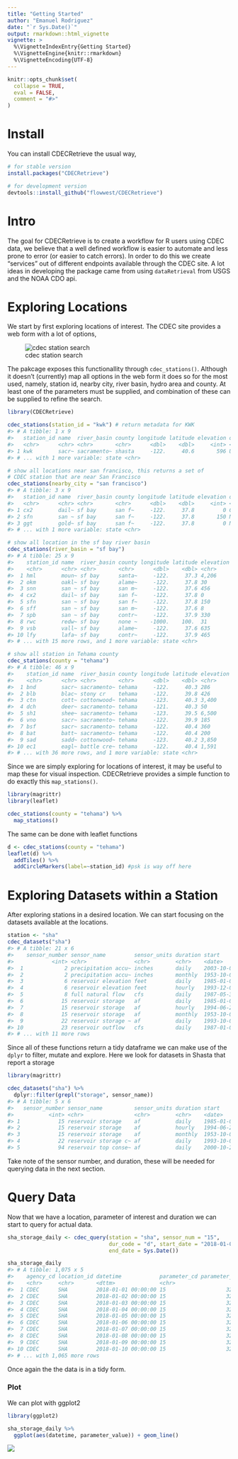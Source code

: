 ```yaml
---
title: "Getting Started"
author: "Emanuel Rodriguez"
date: "`r Sys.Date()`"
output: rmarkdown::html_vignette
vignette: >
  %\VignetteIndexEntry{Getting Started}
  %\VignetteEngine{knitr::rmarkdown}
  %\VignetteEncoding{UTF-8}
---
```


```r
knitr::opts_chunk$set(
  collapse = TRUE,
  eval = FALSE,
  comment = "#>"
)
```

# Install

You can install CDECRetrieve the usual way, 

```r
# for stable version
install.packages("CDECRetrieve")

# for development version
devtools::install_github("flowwest/CDECRetrieve")
```

# Intro

The goal for CDECRetrieve is to create a workflow for R users using CDEC data, we 
believe that a well defined workflow is easier to automate and less prone to error (or 
easier to catch errors). 
In order to do this we create "services" out of different endpoints available 
through the CDEC site. A lot ideas in developing the package came from using 
`dataRetrieval` from USGS and the NOAA CDO api.


# Exploring Locations 

We start by first exploring locations of interest. The CDEC site provides a web 
form with a lot of options,

![cdec station search](cdec-station-search.png)

The pakcage exposes this functionallity through `cdec_stations()`. Although 
it doesn't (currently) map all options in the web form it does so for the most
used, namely, station id, nearby city, river basin, hydro area and county.
At least one of the parameters must be supplied, and combination of these can 
be supplied to refine the search. 

```r
library(CDECRetrieve)

cdec_stations(station_id = "kwk") # return metadata for KWK
#> # A tibble: 1 x 9
#>   station_id name  river_basin county longitude latitude elevation operator
#>   <chr>      <chr> <chr>       <chr>      <dbl>    <dbl>     <int> <chr>   
#> 1 kwk        sacr~ sacramento~ shasta     -122.     40.6       596 US Geol~
#> # ... with 1 more variable: state <chr>

# show all locations near san francisco, this returns a set of 
# CDEC station that are near San Francisco
cdec_stations(nearby_city = "san francisco")
#> # A tibble: 3 x 9
#>   station_id name  river_basin county longitude latitude elevation operator
#>   <chr>      <chr> <chr>       <chr>      <dbl>    <dbl>     <int> <chr>   
#> 1 cx2        dail~ sf bay      san f~     -122.     37.8         0 CA Dept~
#> 2 sfn        san ~ sf bay      san f~     -122.     37.8       150 Nationa~
#> 3 ggt        gold~ sf bay      san f~     -122.     37.8         0 Nationa~
#> # ... with 1 more variable: state <chr>

# show all location in the sf bay river basin
cdec_stations(river_basin = "sf bay")
#> # A tibble: 25 x 9
#>    station_id name  river_basin county longitude latitude elevation operator
#>    <chr>      <chr> <chr>       <chr>      <dbl>    <dbl> <chr>     <chr>   
#>  1 hml        moun~ sf bay      santa~     -122.     37.3 4,206     Nationa~
#>  2 okm        oakl~ sf bay      alame~     -122.     37.8 30        Nationa~
#>  3 snn        san ~ sf bay      san m~     -122.     37.6 456       San Fra~
#>  4 cx2        dail~ sf bay      san f~     -122.     37.8 0         CA Dept~
#>  5 sfn        san ~ sf bay      san f~     -122.     37.8 150       Nationa~
#>  6 sff        san ~ sf bay      san m~     -122.     37.6 8         Nationa~
#>  7 spb        san ~ sf bay      contr~     -122.     37.9 330       East Ba~
#>  8 rwc        redw~ sf bay      none ~    -1000.    100.  31        .None S~
#>  9 vsb        vall~ sf bay      alame~     -122.     37.6 635       CA Dept~
#> 10 lfy        lafa~ sf bay      contr~     -122.     37.9 465       East Ba~
#> # ... with 15 more rows, and 1 more variable: state <chr>

# show all station in Tehama county
cdec_stations(county = "tehama")
#> # A tibble: 46 x 9
#>    station_id name  river_basin county longitude latitude elevation operator
#>    <chr>      <chr> <chr>       <chr>      <dbl>    <dbl> <chr>     <chr>   
#>  1 bnd        sacr~ sacramento~ tehama     -122.     40.3 286       US Geol~
#>  2 blb        blac~ stony cr    tehama     -122.     39.8 426       US Army~
#>  3 ctn        cott~ cottonwood~ tehama     -123.     40.3 3,400     US Bure~
#>  4 dch        deer~ sacramento~ tehama     -121.     40.3 50        CA Dept~
#>  5 sh1        shee~ sacramento~ tehama     -123.     39.5 6,500     US Army~
#>  6 vno        sacr~ sacramento~ tehama     -122.     39.9 185       CA Dept~
#>  7 bsf        sacr~ sacramento~ tehama     -122.     40.4 360       US Bure~
#>  8 bat        batt~ sacramento~ tehama     -122.     40.4 200       USGS/DWR
#>  9 sad        sadd~ cottonwood~ tehama     -123.     40.2 3,850     CA Dept~
#> 10 ec1        eagl~ battle cre~ tehama     -122.     40.4 1,591     Pacific~
#> # ... with 36 more rows, and 1 more variable: state <chr>

```


Since we are simply exploring for locations of interest, it may be useful to 
map these for visual inspection. CDECRetrieve provides a simple function to 
do exactly this `map_stations()`.


```r
library(magrittr)
library(leaflet)

cdec_stations(county = "tehama") %>% 
  map_stations()
```

The same can be done with leaflet functions 

```r
d <- cdec_stations(county = "tehama")
leaflet(d) %>% 
  addTiles() %>% 
  addCircleMarkers(label=~station_id) #psk is way off here 
```

# Exploring Datasets within a Station 

After exploring stations in a desired location. We can start focusing on 
the datasets available at the locations. 

```r
station <- "sha"
cdec_datasets("sha")
#> # A tibble: 21 x 6
#>    sensor_number sensor_name         sensor_units duration start      end       
#>            <int> <chr>               <chr>        <chr>    <date>     <date>    
#>  1             2 precipitation accu~ inches       daily    2003-10-01 2020-12-10
#>  2             2 precipitation accu~ inches       monthly  1953-10-01 2020-12-10
#>  3             6 reservoir elevation feet         daily    1985-01-01 2020-12-10
#>  4             6 reservoir elevation feet         hourly   1993-12-09 2020-12-10
#>  5             8 full natural flow   cfs          daily    1987-05-31 2020-12-10
#>  6            15 reservoir storage   af           daily    1985-01-01 2020-12-10
#>  7            15 reservoir storage   af           hourly   1994-06-24 2020-12-10
#>  8            15 reservoir storage   af           monthly  1953-10-01 2020-12-10
#>  9            22 reservoir storage ~ af           daily    1993-10-03 2020-12-10
#> 10            23 reservoir outflow   cfs          daily    1987-01-05 2020-12-10
#> # ... with 11 more rows
```


Since all of these functions return a tidy dataframe we can make use of the `dplyr`
to filter, mutate and explore. Here we look for datasets in Shasta that report a
storage 

```r
library(magrittr)

cdec_datasets("sha") %>% 
  dplyr::filter(grepl("storage", sensor_name))
#> # A tibble: 5 x 6
#>   sensor_number sensor_name          sensor_units duration start      end       
#>           <int> <chr>                <chr>        <chr>    <date>     <date>    
#> 1            15 reservoir storage    af           daily    1985-01-01 2020-12-10
#> 2            15 reservoir storage    af           hourly   1994-06-24 2020-12-10
#> 3            15 reservoir storage    af           monthly  1953-10-01 2020-12-10
#> 4            22 reservoir storage c~ af           daily    1993-10-03 2020-12-10
#> 5            94 reservoir top conse~ af           daily    2000-10-24 2020-12-10
```

Take note of the sensor number, and duration, these will be needed for querying data
in the next section.


# Query Data 

Now that we have a location, parameter of interest and duration we can start to
query for actual data. 

```r
sha_storage_daily <- cdec_query(station = "sha", sensor_num = "15", 
                                dur_code = "d", start_date = "2018-01-01", 
                                end_date = Sys.Date())

sha_storage_daily
#> # A tibble: 1,075 x 5
#>    agency_cd location_id datetime            parameter_cd parameter_value
#>    <chr>     <chr>       <dttm>              <chr>                  <dbl>
#>  1 CDEC      SHA         2018-01-01 00:00:00 15                   3203249
#>  2 CDEC      SHA         2018-01-02 00:00:00 15                   3202064
#>  3 CDEC      SHA         2018-01-03 00:00:00 15                   3203723
#>  4 CDEC      SHA         2018-01-04 00:00:00 15                   3206566
#>  5 CDEC      SHA         2018-01-05 00:00:00 15                   3210358
#>  6 CDEC      SHA         2018-01-06 00:00:00 15                   3215097
#>  7 CDEC      SHA         2018-01-07 00:00:00 15                   3217003
#>  8 CDEC      SHA         2018-01-08 00:00:00 15                   3229391
#>  9 CDEC      SHA         2018-01-09 00:00:00 15                   3237014
#> 10 CDEC      SHA         2018-01-10 00:00:00 15                   3242032
#> # ... with 1,065 more rows
```


Once again the the data is in a tidy form. 

### Plot 

We can plot with ggplot2

```r
library(ggplot2)

sha_storage_daily %>% 
  ggplot(aes(datetime, parameter_value)) + geom_line()
```

![](https://raw.githubusercontent.com/FlowWest/CDECRetrieve/master/images/Rplot.png)



































